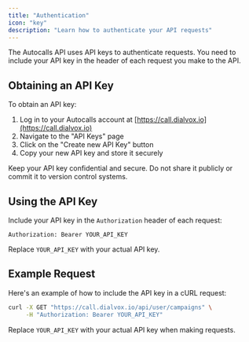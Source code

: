 ```yaml
---
title: "Authentication"
icon: "key"
description: "Learn how to authenticate your API requests"
---
```


The Autocalls API uses API keys to authenticate requests. You need to include your API key in the header of each request you make to the API.

## Obtaining an API Key

To obtain an API key:

1. Log in to your Autocalls account at [https://call.dialvox.io](https://call.dialvox.io)
2. Navigate to the "API Keys" page
3. Click on the "Create new API Key" button
4. Copy your new API key and store it securely

<Warning>
  Keep your API key confidential and secure. Do not share it publicly or commit
  it to version control systems.
</Warning>

## Using the API Key

Include your API key in the `Authorization` header of each request:

```
Authorization: Bearer YOUR_API_KEY
```

Replace `YOUR_API_KEY` with your actual API key.

## Example Request

Here's an example of how to include the API key in a cURL request:

```bash
curl -X GET "https://call.dialvox.io/api/user/campaigns" \
     -H "Authorization: Bearer YOUR_API_KEY"
```

Replace `YOUR_API_KEY` with your actual API key when making requests.
